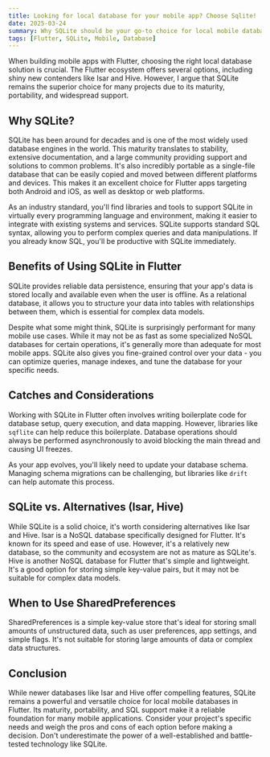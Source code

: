 ```yaml
---
title: Looking for local database for your mobile app? Choose Sqlite!
date: 2025-03-24
summary: Why SQLite should be your go-to choice for local mobile databases in Flutter, despite the allure of shiny new alternatives.
tags: [Flutter, SQLite, Mobile, Database]
---
```


When building mobile apps with Flutter, choosing the right local database solution is crucial. The Flutter ecosystem offers several options, including shiny new contenders like Isar and Hive. However, I argue that SQLite remains the superior choice for many projects due to its maturity, portability, and widespread support.

## Why SQLite?

SQLite has been around for decades and is one of the most widely used database engines in the world. This maturity translates to stability, extensive documentation, and a large community providing support and solutions to common problems. It's also incredibly portable as a single-file database that can be easily copied and moved between different platforms and devices. This makes it an excellent choice for Flutter apps targeting both Android and iOS, as well as desktop or web platforms. 

As an industry standard, you'll find libraries and tools to support SQLite in virtually every programming language and environment, making it easier to integrate with existing systems and services. SQLite supports standard SQL syntax, allowing you to perform complex queries and data manipulations. If you already know SQL, you'll be productive with SQLite immediately.

## Benefits of Using SQLite in Flutter

SQLite provides reliable data persistence, ensuring that your app's data is stored locally and available even when the user is offline. As a relational database, it allows you to structure your data into tables with relationships between them, which is essential for complex data models. 

Despite what some might think, SQLite is surprisingly performant for many mobile use cases. While it may not be as fast as some specialized NoSQL databases for certain operations, it's generally more than adequate for most mobile apps. SQLite also gives you fine-grained control over your data - you can optimize queries, manage indexes, and tune the database for your specific needs.

## Catches and Considerations

Working with SQLite in Flutter often involves writing boilerplate code for database setup, query execution, and data mapping. However, libraries like `sqflite` can help reduce this boilerplate. Database operations should always be performed asynchronously to avoid blocking the main thread and causing UI freezes. 

As your app evolves, you'll likely need to update your database schema. Managing schema migrations can be challenging, but libraries like `drift` can help automate this process.

## SQLite vs. Alternatives (Isar, Hive)

While SQLite is a solid choice, it's worth considering alternatives like Isar and Hive. Isar is a NoSQL database specifically designed for Flutter. It's known for its speed and ease of use. However, it's a relatively new database, so the community and ecosystem are not as mature as SQLite's. Hive is another NoSQL database for Flutter that's simple and lightweight. It's a good option for storing simple key-value pairs, but it may not be suitable for complex data models.

## When to Use SharedPreferences

SharedPreferences is a simple key-value store that's ideal for storing small amounts of unstructured data, such as user preferences, app settings, and simple flags. It's not suitable for storing large amounts of data or complex data structures.

## Conclusion

While newer databases like Isar and Hive offer compelling features, SQLite remains a powerful and versatile choice for local mobile databases in Flutter. Its maturity, portability, and SQL support make it a reliable foundation for many mobile applications. Consider your project's specific needs and weigh the pros and cons of each option before making a decision. Don't underestimate the power of a well-established and battle-tested technology like SQLite.